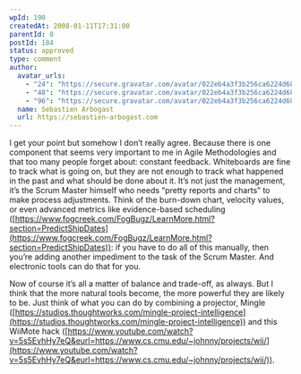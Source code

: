 ```yaml
---
wpId: 190
createdAt: 2008-01-11T17:31:00
parentId: 0
postId: 184
status: approved
type: comment
author:
  avatar_urls:
    - "24": "https://secure.gravatar.com/avatar/022eb4a3f3b256ca6224d6800aec9541?s=24&d=mm&r=g"
    - "48": "https://secure.gravatar.com/avatar/022eb4a3f3b256ca6224d6800aec9541?s=48&d=mm&r=g"
    - "96": "https://secure.gravatar.com/avatar/022eb4a3f3b256ca6224d6800aec9541?s=96&d=mm&r=g"
  name: Sebastien Arbogast
  url: https://sebastien-arbogast.com
---
```


I get your point but somehow I don’t really agree. Because there is one component that seems very important to me in Agile Methodologies and that too many people forget about: constant feedback. Whiteboards are fine to track what is going on, but they are not enough to track what happened in the past and what should be done about it. It’s not just the management, it’s the Scrum Master himself who needs “pretty reports and charts” to make process adjustments. Think of the burn-down chart, velocity values, or even advanced metrics like evidence-based scheduling ([https://www.fogcreek.com/FogBugz/LearnMore.html?section=PredictShipDates](https://www.fogcreek.com/FogBugz/LearnMore.html?section=PredictShipDates)): if you have to do all of this manually, then you’re adding another impediment to the task of the Scrum Master. And electronic tools can do that for you.

Now of course it’s all a matter of balance and trade-off, as always. But I think that the more natural tools become, the more powerful they are likely to be. Just think of what you can do by combining a projector, Mingle ([https://studios.thoughtworks.com/mingle-project-intelligence](https://studios.thoughtworks.com/mingle-project-intelligence)) and this WiiMote hack ([https://www.youtube.com/watch?v=5s5EvhHy7eQ&eurl=https://www.cs.cmu.edu/~johnny/projects/wii/](https://www.youtube.com/watch?v=5s5EvhHy7eQ&eurl=https://www.cs.cmu.edu/~johnny/projects/wii/)).